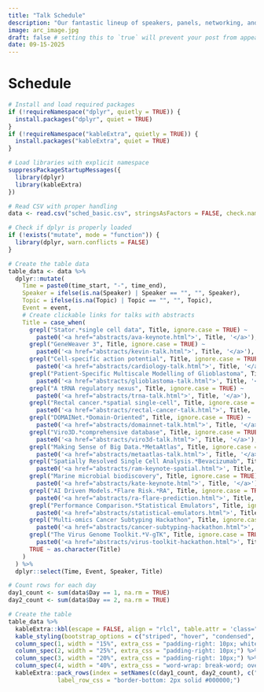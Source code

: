 ```yaml
---
title: "Talk Schedule"
description: "Our fantastic lineup of speakers, panels, networking, and more for 2025!"
image: arc_image.jpg
draft: false # setting this to `true` will prevent your post from appearing on your listing page until you're ready!
date: 09-15-2025
---
```


```{=html}
<style>
/* Mobile-responsive table styling */
@media (max-width: 768px) {
  .schedule-table {
    font-size: 0.85em;
  }

  .schedule-table td {
    padding: 8px 4px !important;
    vertical-align: top;
  }

  .schedule-table td:nth-child(1) {
    white-space: nowrap;
    min-width: 80px;
  }

  .schedule-table td:nth-child(5) {
    word-break: break-word;
    hyphens: auto;
    -webkit-hyphens: auto;
    -ms-hyphens: auto;
  }

  .schedule-table a {
    word-break: break-word;
    hyphens: auto;
    -webkit-hyphens: auto;
    -ms-hyphens: auto;
  }
}

/* Portrait mode - extra narrow screens */
@media (max-width: 480px) {
  .schedule-table {
    font-size: 0.8em;
  }

  .schedule-table td {
    padding: 6px 2px !important;
  }

  /* Hide less critical columns on very small screens */
  .schedule-table td:nth-child(4) {
    display: none; /* Hide Topic column */
  }

  .schedule-table th:nth-child(4) {
    display: none; /* Hide Topic header */
  }

  /* Make title column take more space */
  .schedule-table td:nth-child(5) {
    max-width: 200px;
    word-break: break-word;
    overflow-wrap: break-word;
    hyphens: auto;
    -webkit-hyphens: auto;
    -ms-hyphens: auto;
  }

  /* Compress other columns */
  .schedule-table td:nth-child(1) {
    font-size: 0.9em;
    min-width: 70px;
  }

  .schedule-table td:nth-child(2) {
    font-size: 0.9em;
    max-width: 100px;
    word-wrap: break-word;
  }

  .schedule-table td:nth-child(3) {
    font-size: 0.9em;
    max-width: 80px;
    word-wrap: break-word;
  }
}

/* General responsive improvements */
.table-responsive {
  overflow-x: auto;
  -webkit-overflow-scrolling: touch;
}
</style>
```

# Schedule

```r
# Install and load required packages
if (!requireNamespace("dplyr", quietly = TRUE)) {
  install.packages("dplyr", quiet = TRUE)
}
if (!requireNamespace("kableExtra", quietly = TRUE)) {
  install.packages("kableExtra", quiet = TRUE)
}

# Load libraries with explicit namespace
suppressPackageStartupMessages({
  library(dplyr)
  library(kableExtra)
})

# Read CSV with proper handling
data <- read.csv("sched_basic.csv", stringsAsFactors = FALSE, check.names = TRUE)

# Check if dplyr is properly loaded
if (!exists("mutate", mode = "function")) {
  library(dplyr, warn.conflicts = FALSE)
}

# Create the table data
table_data <- data %>%
  dplyr::mutate(
    Time = paste0(time_start, "-", time_end),
    Speaker = ifelse(is.na(Speaker) | Speaker == "", "", Speaker),
    Topic = ifelse(is.na(Topic) | Topic == "", "", Topic),
    Event = event,
    # Create clickable links for talks with abstracts
    Title = case_when(
      grepl("Stator.*single cell data", Title, ignore.case = TRUE) ~
        paste0('<a href="abstracts/ava-keynote.html">', Title, '</a>'),
      grepl("GeneWeaver 3", Title, ignore.case = TRUE) ~
        paste0('<a href="abstracts/kevin-talk.html">', Title, '</a>'),
      grepl("Cell-specific action potential", Title, ignore.case = TRUE) ~
        paste0('<a href="abstracts/cardiology-talk.html">', Title, '</a>'),
      grepl("Patient-Specific Multiscale Modelling of Glioblastoma", Title, ignore.case = TRUE) ~
        paste0('<a href="abstracts/glioblastoma-talk.html">', Title, '</a>'),
      grepl("A tRNA regulatory nexus", Title, ignore.case = TRUE) ~
        paste0('<a href="abstracts/trna-talk.html">', Title, '</a>'),
      grepl("Rectal cancer.*spatial single-cell", Title, ignore.case = TRUE) ~
        paste0('<a href="abstracts/rectal-cancer-talk.html">', Title, '</a>'),
      grepl("DOMAINet.*Domain-Oriented", Title, ignore.case = TRUE) ~
        paste0('<a href="abstracts/domainnet-talk.html">', Title, '</a>'),
      grepl("Viro3D.*comprehensive database", Title, ignore.case = TRUE) ~
        paste0('<a href="abstracts/viro3d-talk.html">', Title, '</a>'),
      grepl("Making Sense of Big Data.*MetaAtlas", Title, ignore.case = TRUE) ~
        paste0('<a href="abstracts/metaatlas-talk.html">', Title, '</a>'),
      grepl("Spatially Resolved Single Cell Analysis.*Bevacizumab", Title, ignore.case = TRUE) ~
        paste0('<a href="abstracts/ram-keynote-spatial.html">', Title, '</a>'),
      grepl("Marine microbial biodiscovery", Title, ignore.case = TRUE) ~
        paste0('<a href="abstracts/kate-keynote.html">', Title, '</a>'),
      grepl("AI Driven Models.*Flare Risk.*RA", Title, ignore.case = TRUE) ~
        paste0('<a href="abstracts/ra-flare-prediction.html">', Title, '</a>'),
      grepl("Performance Comparison.*Statistical Emulators", Title, ignore.case = TRUE) ~
        paste0('<a href="abstracts/statistical-emulators.html">', Title, '</a>'),
      grepl("Multi-omics Cancer Subtyping Hackathon", Title, ignore.case = TRUE) ~
        paste0('<a href="abstracts/cancer-subtyping-hackathon.html">', Title, '</a>'),
      grepl("The Virus Genome Toolkit.*V-gTK", Title, ignore.case = TRUE) ~
        paste0('<a href="abstracts/virus-toolkit-hackathon.html">', Title, '</a>'),
      TRUE ~ as.character(Title)
    )
  ) %>%
  dplyr::select(Time, Event, Speaker, Title)

# Count rows for each day
day1_count <- sum(data$Day == 1, na.rm = TRUE)
day2_count <- sum(data$Day == 2, na.rm = TRUE)

# Create the table
table_data %>%
  kableExtra::kbl(escape = FALSE, align = "rlcl", table.attr = 'class="schedule-table table-responsive"')  %>%
  kable_styling(bootstrap_options = c("striped", "hover", "condensed", "responsive")) %>%
  column_spec(1, width = "15%", extra_css = "padding-right: 10px; white-space: nowrap;") %>%
  column_spec(2, width = "25%", extra_css = "padding-right: 10px;") %>%
  column_spec(3, width = "20%", extra_css = "padding-right: 10px;") %>%
  column_spec(4, width = "40%", extra_css = "word-wrap: break-word; overflow-wrap: break-word;") %>%
  kableExtra::pack_rows(index = setNames(c(day1_count, day2_count), c("Monday", "Tuesday")),
              label_row_css = "border-bottom: 2px solid #000000;")



```
